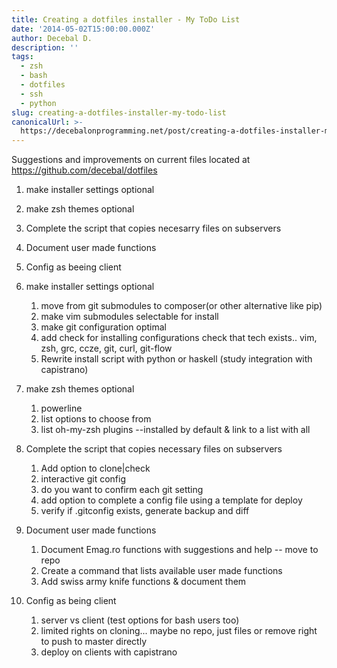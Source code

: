 ```yaml
---
title: Creating a dotfiles installer - My ToDo List
date: '2014-05-02T15:00:00.000Z'
author: Decebal D.
description: ''
tags:
  - zsh
  - bash
  - dotfiles
  - ssh
  - python
slug: creating-a-dotfiles-installer-my-todo-list
canonicalUrl: >-
  https://decebalonprogramming.net/post/creating-a-dotfiles-installer-my-todo-list
---
```



Suggestions and improvements on current files located at https://github.com/decebal/dotfiles

  1. make installer settings optional
  2. make zsh themes optional
  3. Complete the script that copies necesarry files on subservers
  4. Document user made functions
  5. Config as beeing client


1. make installer settings optional

      1. move from git submodules to composer(or other alternative like pip)
      2. make vim submodules selectable for install
      3. make git configuration optimal
      4. add check for installing configurations check that tech exists.. vim, zsh, grc, ccze, git, curl, git-flow
      5. Rewrite install script with python or haskell (study integration with capistrano)
     

2. make zsh themes optional
      1. powerline
      2. list options to choose from
      3. list oh-my-zsh plugins --installed by default & link to a list with all

3. Complete the script that copies necessary files on subservers
      1. Add option to clone|check
      2. interactive git config 
      3. do you want to confirm each git setting
      4. add option to complete a config file using a template for deploy
      5. verify if .gitconfig exists, generate backup and diff

4. Document user made functions
      1. Document Emag.ro functions with suggestions and help -- move to repo
      2. Create a command that lists available user made functions
      3. Add swiss army knife functions & document them

5. Config as being client
      1. server vs client (test options for bash users too)
      2. limited rights on cloning... maybe no repo, just files or remove right to push to master directly
      3. deploy on clients with capistrano
